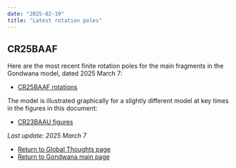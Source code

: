 ```yaml
---
date: "2025-02-19"
title: "Latest rotation poles"
---
```


## CR25BAAF

Here are the most recent finite rotation poles for the main fragments in the Gondwana model, dated 2025 March 7:

* [CR25BAAF rotations](./assets/cr25baaf.pdf)

The model is illustrated graphically for a slightly different model at key times in the figures in this document:
* [CR23BAAU figures](http://www.reeves.nl/upload/CR23BAAU-figures.pdf)

*Last update: 2025 March 7*

* [Return to Global Thoughts page](../other-material)
* [Return to Gondwana main page](../../gondwana)
